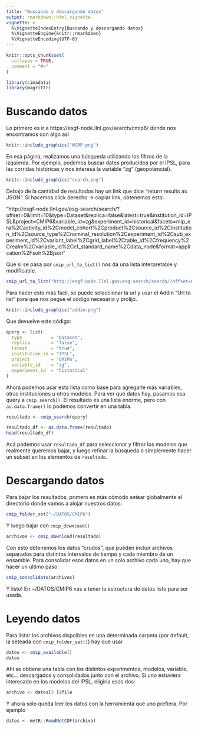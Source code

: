 ```yaml
---
title: "Buscando y descargando datos"
output: rmarkdown::html_vignette
vignette: >
  %\VignetteIndexEntry{Buscando y descargando datos}
  %\VignetteEngine{knitr::rmarkdown}
  %\VignetteEncoding{UTF-8}
---
```


```r
knitr::opts_chunk$set(
  collapse = TRUE,
  comment = "#>"
)
```

```r
library(cimadata)
library(magrittr)
```

# Buscando datos

Lo primero es ir a https://esgf-node.llnl.gov/search/cmip6/ donde nos encontramos con algo así

```r
knitr::include_graphics("WCRP.png")
```

En esa página, realizamos una búsqueda utilizando los filtros de la izquierda. Por ejemplo, podemos buscar datos producidos por el IPSL, para las corridas históricas y nos interesa la variable "zg" (geopotencial). 

```r
knitr::include_graphics("search.png")
```

Debajo de la cantidad de resultados hay un link que dice "return results as JSON". Si hacemos click derecho -> copiar link, obtenemos esto:

"http://esgf-node.llnl.gov/esg-search/search/?offset=0&limit=10&type=Dataset&replica=false&latest=true&institution_id=IPSL&project=CMIP6&variable_id=zg&experiment_id=historical&facets=mip_era%2Cactivity_id%2Cmodel_cohort%2Cproduct%2Csource_id%2Cinstitution_id%2Csource_type%2Cnominal_resolution%2Cexperiment_id%2Csub_experiment_id%2Cvariant_label%2Cgrid_label%2Ctable_id%2Cfrequency%2Crealm%2Cvariable_id%2Ccf_standard_name%2Cdata_node&format=application%2Fsolr%2Bjson"

Que si se pasa por `cmip_url_to_list()` nos da una lista interpretable y modificable. 


```r
cmip_url_to_list("http://esgf-node.llnl.gov/esg-search/search/?offset=0&limit=10&type=Dataset&replica=false&latest=true&institution_id=IPSL&project=CMIP6&variable_id=zg&experiment_id=historical&facets=mip_era%2Cactivity_id%2Cmodel_cohort%2Cproduct%2Csource_id%2Cinstitution_id%2Csource_type%2Cnominal_resolution%2Cexperiment_id%2Csub_experiment_id%2Cvariant_label%2Cgrid_label%2Ctable_id%2Cfrequency%2Crealm%2Cvariable_id%2Ccf_standard_name%2Cdata_node&format=application%2Fsolr%2Bjson")
```

Para hacer esto más fácil, se puede seleccionar la url y usar el Addin "Url to list" para que nos pegue el código necesario y prolijo. 

```r
knitr::include_graphics("addin.png")
```

Que devuelve este código:

```r
query <- list(
  type           = "Dataset",
  replica        = "false",
  latest         = "true",
  institution_id = "IPSL",
  project        = "CMIP6",
  variable_id    = "zg",
  experiment_id  = "historical"
)
```


Ahora podemos usar esta lista como base para agregarle más variables, otras instituciones u otros modelos. Para ver qué datos hay, pasamos esa query a `cmip_search()`. El resultado es una lista enorme, pero con `as.data.frame()` lo podemos convertir en una tabla.

```r
resultado <- cmip_search(query)

resultado_df <- as.data.frame(resultado)
head(resultado_df)
```

Acá podemos usar `resultado_df` para seleccionar y filtrar los modelos que realmente queremos bajar, y luego refinar la búsqueda o simplemente hacer un subset en los elementos de `resultado`. 

# Descargando datos

Para bajar los resultados, primero es más cómodo setear globalmente el directorio donde vamos a alojar nuestros datos:

```r
cmip_folder_set("~/DATOS/CMIP6")
```

Y luego bajar con `cmip_download()`

```r
archivos <- cmip_download(resultado)
```

Con esto obtenemos los datos "crudos", que pueden incluir archivos separados para distintos intervalos de tiempo y cada miembro de un ensamble. Para consolidar esos datos en un solo archivo cada uno, hay que hacer un último paso:

```r
cmip_consolidate(archivos)
```

Y listo! En ~/DATOS/CMIP6 vas a tener la estructura de datos listo para ser usada. 

# Leyendo datos

Para listar los archivos dispoibles en una determinada carpeta (por default, la seteada con `cmip_folder_set()`) hay que usar

```r
datos <- cmip_available()
datos
```

Ahí se obtiene una tabla con los distintos experimentos, modelos, variable, etc... descargados y consolidados junto con el archivo. Si uno estuviera interesado en los modelos del IPSL, eligiría esos dos: 

```r
archivo <- datos[3 ]$file
```


Y ahora sólo queda leer los datos con la herramienta que uno prefiera. Por ejemplo

```r
datos <- metR::ReadNetCDF(archivo)
```

